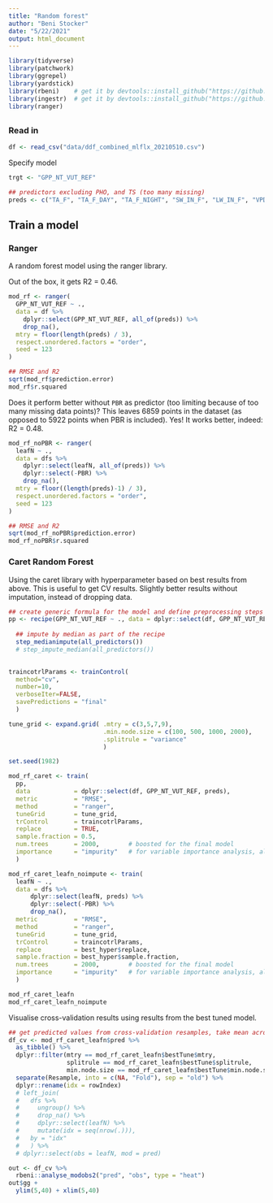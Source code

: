 ```yaml
---
title: "Random forest"
author: "Beni Stocker"
date: "5/22/2021"
output: html_document
---
```


```r
library(tidyverse)
library(patchwork)
library(ggrepel)
library(yardstick)
library(rbeni)    # get it by devtools::install_github("https://github.com/stineb/rbeni.git")
library(ingestr)  # get it by devtools::install_github("https://github.com/computationales/ingestr.git")
library(ranger)
```

## 

### Read in

```r
df <- read_csv("data/ddf_combined_mlflx_20210510.csv")
```
Specify model
```r
trgt <- "GPP_NT_VUT_REF"

## predictors excluding PHO, and TS (too many missing)
preds <- c("TA_F", "TA_F_DAY", "TA_F_NIGHT", "SW_IN_F", "LW_IN_F", "VPD_F", "PA_F", "P_F", "WS_F", "wscal", "fpar", "elv", "classid", "c4", "whc", "igbp_land_use")
```

## Train a model

### Ranger

A random forest model using the ranger library.

Out of the box, it gets R2 = 0.46.
```r
mod_rf <- ranger(
  GPP_NT_VUT_REF ~ ., 
  data = df %>% 
    dplyr::select(GPP_NT_VUT_REF, all_of(preds)) %>% 
    drop_na(),
  mtry = floor(length(preds) / 3),
  respect.unordered.factors = "order",
  seed = 123
)

## RMSE and R2
sqrt(mod_rf$prediction.error)
mod_rf$r.squared
```

Does it perform better without `PBR` as predictor (too limiting because of too many missing data points)? This leaves 6859 points in the dataset (as opposed to 5922 points when PBR is included).
Yes! It works better, indeed: R2 = 0.48.
```r
mod_rf_noPBR <- ranger(
  leafN ~ ., 
  data = dfs %>% 
    dplyr::select(leafN, all_of(preds)) %>% 
    dplyr::select(-PBR) %>% 
    drop_na(),
  mtry = floor((length(preds)-1) / 3),
  respect.unordered.factors = "order",
  seed = 123
)

## RMSE and R2
sqrt(mod_rf_noPBR$prediction.error)
mod_rf_noPBR$r.squared
```

### Caret Random Forest

Using the caret library with hyperparameter based on best results from above. This is useful to get CV results.
Slightly better results without imputation, instead of dropping data.
```r
## create generic formula for the model and define preprocessing steps
pp <- recipe(GPP_NT_VUT_REF ~ ., data = dplyr::select(df, GPP_NT_VUT_REF, preds)) %>%
  
  ## impute by median as part of the recipe
  step_medianimpute(all_predictors())
  # step_impute_median(all_predictors())
  

traincotrlParams <- trainControl( 
  method="cv", 
  number=10, 
  verboseIter=FALSE,
  savePredictions = "final"
  )

tune_grid <- expand.grid( .mtry = c(3,5,7,9), 
                          .min.node.size = c(100, 500, 1000, 2000),
                          .splitrule = "variance"
                          )

set.seed(1982)

mod_rf_caret <- train(
  pp,
  data            = dplyr::select(df, GPP_NT_VUT_REF, preds),
  metric          = "RMSE",
  method          = "ranger",
  tuneGrid        = tune_grid,
  trControl       = traincotrlParams,
  replace         = TRUE,
  sample.fraction = 0.5,
  num.trees       = 2000,        # boosted for the final model
  importance      = "impurity"   # for variable importance analysis, alternative: "permutation"
  )

mod_rf_caret_leafn_noimpute <- train(
  leafN ~ .,
  data = dfs %>%
      dplyr::select(leafN, preds) %>%
      dplyr::select(-PBR) %>%
      drop_na(),
  metric          = "RMSE",
  method          = "ranger",
  tuneGrid        = tune_grid,
  trControl       = traincotrlParams,
  replace         = best_hyper$replace,
  sample.fraction = best_hyper$sample.fraction,
  num.trees       = 2000,        # boosted for the final model
  importance      = "impurity"   # for variable importance analysis, alternative: "permutation"
  )

mod_rf_caret_leafn
mod_rf_caret_leafn_noimpute
```

Visualise cross-validation results using results from the best tuned model.
```r
## get predicted values from cross-validation resamples, take mean across repetitions
df_cv <- mod_rf_caret_leafn$pred %>% 
  as_tibble() %>% 
  dplyr::filter(mtry == mod_rf_caret_leafn$bestTune$mtry, 
                splitrule == mod_rf_caret_leafn$bestTune$splitrule, 
                min.node.size == mod_rf_caret_leafn$bestTune$min.node.size) %>%
  separate(Resample, into = c(NA, "Fold"), sep = "old") %>% 
  dplyr::rename(idx = rowIndex)
  # left_join(
  #   dfs %>%
  #     ungroup() %>%
  #     drop_na() %>%
  #     dplyr::select(leafN) %>%
  #     mutate(idx = seq(nrow(.))),
  #   by = "idx"
  #   ) %>%
  # dplyr::select(obs = leafN, mod = pred)

out <- df_cv %>% 
  rbeni::analyse_modobs2("pred", "obs", type = "heat")
out$gg +
  ylim(5,40) + xlim(5,40)
```


